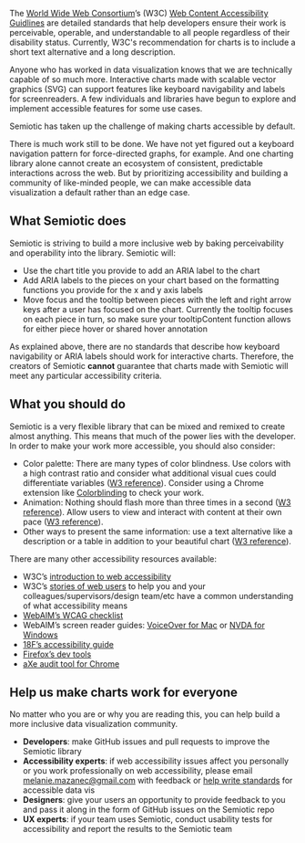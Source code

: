 The [World Wide Web Consortium](https://www.w3.org/)’s (W3C) [Web Content Accessibility Guidlines](https://www.w3.org/WAI/standards-guidelines/wcag/) are detailed standards that help developers ensure their work is perceivable, operable, and understandable to all people regardless of their disability status. Currently, W3C's recommendation for charts is to include a short text alternative and a long description.

Anyone who has worked in data visualization knows that we are technically capable of so much more. Interactive charts made with scalable vector graphics (SVG) can support features like keyboard navigability and labels for screenreaders. A few individuals and libraries have begun to explore and implement accessible features for some use cases.

Semiotic has taken up the challenge of making charts accessible by default.

There is much work still to be done. We have not yet figured out a keyboard navigation pattern for force-directed graphs, for example. And one charting library alone cannot create an ecosystem of consistent, predictable interactions across the web. But by prioritizing accessibility and building a community of like-minded people, we can make accessible data visualization a default rather than an edge case.

## What Semiotic does

Semiotic is striving to build a more inclusive web by baking perceivability and operability into the library. Semiotic will:

- Use the chart title you provide to add an ARIA label to the chart
- Add ARIA labels to the pieces on your chart based on the formatting functions you provide for the x and y axis labels
- Move focus and the tooltip between pieces with the left and right arrow keys after a user has focused on the chart. Currently the tooltip focuses on each piece in turn, so make sure your tooltipContent function allows for either piece hover or shared hover annotation

As explained above, there are no standards that describe how keyboard navigability or ARIA labels should work for interactive charts. Therefore, the creators of Semiotic **cannot** guarantee that charts made with Semiotic will meet any particular accessibility criteria.

## What you should do

Semiotic is a very flexible library that can be mixed and remixed to create almost anything. This means that much of the power lies with the developer. In order to make your work more accessible, you should also consider:

- Color palette: There are many types of color blindness. Use colors with a high contrast ratio and consider what additional visual cues could differentiate variables ([W3 reference](https://www.w3.org/WAI/WCAG21/quickref/?showtechniques=111%2C314%2C141#use-of-color)). Consider using a Chrome extension like [Colorblinding](https://chrome.google.com/webstore/detail/colorblinding/dgbgleaofjainknadoffbjkclicbbgaa?hl=en) to check your work.
- Animation: Nothing should flash more than three times in a second ([W3 reference](https://www.w3.org/WAI/WCAG21/quickref/?showtechniques=111%2C314#three-flashes-or-below-threshold)). Allow users to view and interact with content at their own pace ([W3 reference](https://www.w3.org/WAI/WCAG21/quickref/?showtechniques=111%2C314%2C141#enough-time)).
- Other ways to present the same information: use a text alternative like a description or a table in addition to your beautiful chart ([W3 reference](https://www.w3.org/WAI/WCAG21/quickref/?showtechniques=111%2C314%2C141#non-text-content)).

There are many other accessibility resources available:

- W3C’s [introduction to web accessibility](https://www.w3.org/WAI/fundamentals/accessibility-intro/)
- W3C’s [stories of web users](https://www.w3.org/WAI/people-use-web/user-stories/) to help you and your colleagues/supervisors/design team/etc have a common understanding of what accessibility means
- [WebAIM’s WCAG checklist](https://webaim.org/standards/wcag/checklist)
- WebAIM’s screen reader guides: [VoiceOver for Mac](https://webaim.org/articles/voiceover/) or [NVDA for Windows](https://webaim.org/articles/nvda/)
- [18F’s accessibility guide](https://accessibility.18f.gov/checklist/)
- [Firefox’s dev tools](https://www.marcozehe.de/2018/04/11/introducing-the-accessibility-inspector-in-the-firefox-developer-tools/)
- [aXe audit tool for Chrome](https://chrome.google.com/webstore/detail/axe/lhdoppojpmngadmnindnejefpokejbdd)

## Help us make charts work for everyone

No matter who you are or why you are reading this, you can help build a more inclusive data visualization community.

- **Developers**: make GitHub issues and pull requests to improve the Semiotic library
- **Accessibility experts**: if web accessibility issues affect you personally or you work professionally on web accessibility, please email melanie.mazanec@gmail.com with feedback or [help write standards](https://docs.google.com/document/d/1ZF6rygbqf8xPSmjiBQuImd9DwS3v7Rjlqs3DBfgVcm4/edit?usp=sharing) for accessible data vis
- **Designers**: give your users an opportunity to provide feedback to you and pass it along in the form of GitHub issues on the Semiotic repo
- **UX experts**: if your team uses Semiotic, conduct usability tests for accessibility and report the results to the Semiotic team

